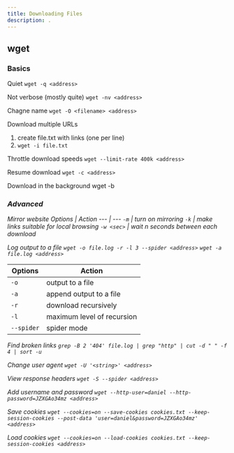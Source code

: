 ```yaml
---
title: Downloading Files
description: .
---
```



## wget

### Basics

Quiet
`wget -q <address>`

Not verbose (mostly quite)
`wget -nv <address>`

Chagne name
`wget -O <filename> <address>`

Download multiple URLs
1. create file.txt with links (one per line)
2. `wget -i file.txt`

Throttle download speeds
`wget --limit-rate 400k <address>`

Resume download
`wget -c <address>`

Download in the background
wget -b <address>

### Advanced

Mirror website
Options | Action
--- | ---
`-m` | turn on mirroring
`-k` | make links suitable for local browsing
`-w <sec>` | wait n seconds between each download

Log output to a file
`wget -o file.log -r -l 3 --spider <address>`
`wget -a file.log <address>`

Options | Action
--- | ---
`-o`       |  output to a file
`-a`       |  append output to a file
`-r`       |  download recursively 
`-l`       |  maximum level of recursion
`--spider` |  spider mode

Find broken links
`grep -B 2 '404' file.log | grep "http" | cut -d " " -f 4 | sort -u`

Change user agent
`wget -U '<string>' <address>`

View response headers
`wget -S --spider <address>`

Add username and password
`wget ‐‐http-user=daniel ‐‐http-password=JZXGAo34mz <address>`

Save cookies
`wget ‐‐cookies=on ‐‐save-cookies cookies.txt ‐‐keep-session-cookies ‐‐post-data 'user=daniel&password=JZXGAo34mz' <address>`

Load cookies
`wget ‐‐cookies=on ‐‐load-cookies cookies.txt ‐‐keep-session-cookies <address>`
